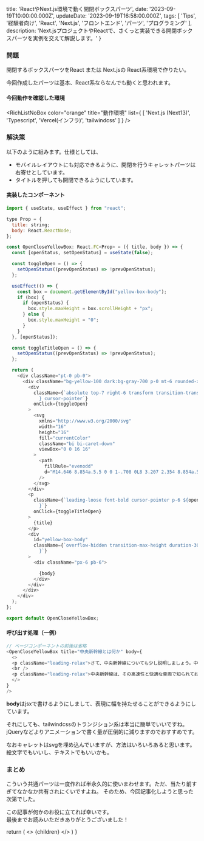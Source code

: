 
  title: 'ReactやNext.js環境で動く開閉ボックスパーツ',
  date: '2023-09-19T10:00:00.000Z',
  updateDate: '2023-09-19T16:58:00.000Z',
  tags: [
    'Tips',
    '経験者向け',
    'React',
    'Next.js',
    'フロントエンド',
    'パーツ',
    'プログラミング'
  ],
  description: 'Next.jsプロジェクトやReactで、さくっと実装できる開閉ボックスパーツを実例を交えて解説します。'
}

### 問題
開閉するボックスパーツをReact または Next.jsの React系環境で作りたい。

今回作成したパーツは基本、React系ならなんでも動くと思われます。

#### 今回動作を確認した環境

<RichListNoBox
  color="orange"
  title="動作環境"
  list={
  [
    'Next.js (Next13)',
    'Typescript',
    'Vercel(インフラ)',
    'tailwindcss'
  ]
} />

### 解決策

以下のように組みます。仕様としては、

- モバイルレイアウトにも対応できるように、開閉を行うキャレットパーツは右寄せとしています。
- タイトルを押しても開閉できるようにしています。

#### 実装したコンポーネント

<CodeBlockTitle title="lib/components/OpenCloseYellowBox.tsx" />

```javascript
import { useState, useEffect } from "react";

type Prop = {
  title: string;
  body: React.ReactNode;
};

const OpenCloseYellowBox: React.FC<Prop> = ({ title, body }) => {
  const [openStatus, setOpenStatus] = useState(false);

  const toggleOpen = () => {
    setOpenStatus((prevOpenStatus) => !prevOpenStatus);
  };

  useEffect(() => {
    const box = document.getElementById("yellow-box-body");
    if (box) {
      if (openStatus) {
        box.style.maxHeight = box.scrollHeight + "px";
      } else {
        box.style.maxHeight = "0";
      }
    }
  }, [openStatus]);

  const toggleTitleOpen = () => {
    setOpenStatus((prevOpenStatus) => !prevOpenStatus);
  };

  return (
    <div className="pt-0 pb-0">
      <div className="bg-yellow-100 dark:bg-gray-700 p-0 mt-6 rounded-xl text-sm relative">
        <div
          className={`absolute top-7 right-6 transform transition-transform ${openStatus ? "rotate-180" : ""
            } cursor-pointer`}
          onClick={toggleOpen}
        >
          <svg
            xmlns="http://www.w3.org/2000/svg"
            width="16"
            height="16"
            fill="currentColor"
            className="bi bi-caret-down"
            viewBox="0 0 16 16"
          >
            <path
              fillRule="evenodd"
              d="M14.646 8.854a.5.5 0 0 1-.708 0L8 3.207 2.354 8.854a.5.5 0 0 1-.708-.708l6-6a.5.5 0 0 1 .708 0l6 6a.5.5 0 0 1 0 .708z"
            />
          </svg>
        </div>
        <p
          className={`leading-loose font-bold cursor-pointer p-6 ${openStatus ? "" : ""
            }`}
          onClick={toggleTitleOpen}
        >
          {title}
        </p>
        <div
          id="yellow-box-body"
          className={`overflow-hidden transition-max-height duration-300 ${openStatus ? "max-h-96" : "max-h-0"
            }`}
        >
          <div className="px-6 pb-6">

            {body}
          </div>
        </div>
      </div>
    </div>
  );
};

export default OpenCloseYellowBox;

```

#### 呼び出す処理（一例）

<CodeBlockTitle title="lib/app/page.tsx" />

```javascript
// ページコンポーネントの前後は省略
<OpenCloseYellowBox title="中央新幹線とは何か" body={
  <>
  <p className="leading-relax">さて、中央新幹線についても少し説明しましょう。中央新幹線は、日本国内で東海道新幹線に次いで重要な新幹線路線の一つです。東京から大阪を結び、高速で移動するための交通手段として利用されています。中央新幹線には東京、名古屋、京都、大阪などの主要な都市が含まれており、ビジネスや観光で多くの人々に利用されています。</p>
  <br />
  <p className="leading-relax">中央新幹線は、その高速性と快適な車両で知られており、長距離を短時間で移動することができます。多くの人にとって、中央新幹線は日本国内を効率的に移動するための不可欠な手段となっています。</p>
  </>
}
/>
```

**body**はjsxで書けるようにしまして、表現に幅を持たせることができるようにしています。

それにしても、tailwindcssのトランジション系は本当に簡単でいいですね。jQueryなどよりアニメーションで書く量が圧倒的に減りますのでおすすめです。

<RichLink 
url="https://tailwindcss.com/docs/transition-property" 
icon='ri-github-fill'
title="tailwindcss Transition property" 
subtitle="パーツを遷移させるのをやりたい場合はこのあたりをご参照ください。"
targetBlank={true}
 />

なおキャレットはsvgを埋め込んでいますが、方法はいろいろあると思います。絵文字でもいいし、テキストでもいいかも。

### まとめ

こういう共通パーツは一度作れば半永久的に使いまわせます。ただ、当たり前すぎてなかなか共有されにくいですよね。
そのため、今回記事化しようと思った次第でした。

この記事が何かのお役に立てれば幸いです。<br />
最後までお読みいただきありがとうございました！

  return (
    <Layout meta={meta}>
      <>
        {children}
      </>
    </Layout>
  )
}

